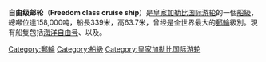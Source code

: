 {{Unreferenced |time=2013-01-09T05:25:06+00:00 }}
'''自由级邮轮'''（'''Freedom class cruise ship'''）是[[皇家加勒比国际游轮|皇家加勒比国际游轮]]的一個[[船級|船級]]，總噸位達158,000吨，船長339米，高63.7米，曾经是全世界最大的[[郵輪|郵輪]]級別。現有船隻包括[[海洋自由号|海洋自由号]]、{{link-en|海洋自主号|Liberty of the Seas}}以及{{link-en|海洋独立号|Independence of the Seas}}。


{{Royal Caribbean Cruise International Ships}}
[[Category:郵輪|Category:郵輪]]
[[Category:船級|Category:船級]]
[[Category:皇家加勒比国际游轮|Category:皇家加勒比国际游轮]]